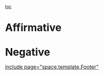 [[toc]]
=<span style="font-size: 120%;">Affirmative</span>= 
<span style="display: block; text-align: center;">
</span>
=<span style="font-size: 120%;">Negative</span>= 
<span style="font-size: 120%;">[[include page="space.template.Footer"]] </span>
<span style="display: block; height: 1px; left: -40px; margin-top: 10pt; overflow: hidden; page-break-after: avoid; page-break-before: always; position: absolute; text-align: center; top: -25px; width: 1px;">[[#_GoBack]]**__Contention 1: Inherency__**</span>
<span style="display: block; height: 1px; left: -40px; margin-top: 10pt; overflow: hidden; page-break-after: avoid; position: absolute; top: -25px; width: 1px;">**1. No organization will implement SPS in the status quo.**</span>
<span style="display: block; height: 1px; left: -40px; overflow: hidden; position: absolute; top: -25px; width: 1px;">**Cox 11**</span>
<span style="display: block; height: 1px; left: -40px; overflow: hidden; position: absolute; top: -25px; width: 1px;">William John Cox, retired prosecutor and public interest lawyer, author, and political activist, “The Race for Space-Solar Energy”, Truthout, 30 April 2011: http://www.truth-out.org/race-space-solar-energy/1304186557</span>

<span style="display: block; height: 1px; left: -40px; overflow: hidden; position: absolute; top: -25px; width: 1px;">A Miraculous Source of Abundant Energy: Space-solar energy is the greatest source of untapped energy that could, potentially, completely solve the world's energy and greenhouse gas emission problems. **__The technology currently exists to launch solar-collector satellites into geostationary orbits around the Earth to convert the sun's radiant energy into electricity 24 hours a day and to safely transmit the electricity by microwave beams to rectifying antennas on Earth.__** Following its proposal by Dr. Peter Glaser in 1968, the concept of solar power satellites was extensively studied by the US Department of Energy (DOE) and the National Aeronautics and Space Administration (NASA). By 1981, the organizations determined that the idea was a high-risk venture; however, they recommended further study. With increases in electricity demand and costs, NASA took a ///"fresh look" at the concept between 1995 and 1997. The NASA study envisioned a trillion-dollar project to place several dozen solar-power satellites in geostationary orbits by 2050 that would send between two gigawatts and five gigawatts of power to Earth. **__The <span style="background: aqua; mso-highlight: aqua;">NASA </span>effort <span style="background: aqua; mso-highlight: aqua;">successfully demonstrated the ability to transmit electrical energy</span> by microwaves <span style="background: aqua; mso-highlight: aqua;">through the atmosphere</span>; however, the study's leader, John <span style="background: aqua; mso-highlight: aqua;">Mankins</span>, now <span style="background: aqua; mso-highlight: aqua;">says the program "has fallen through the cracks because no organization is responsible for both space </span><span class="StyleBoldUnderline">programs</span><span style="background: aqua; mso-highlight: aqua;"> and energy </span>security.__**</span>

<span style="display: block; height: 1px; left: -40px; overflow: hidden; position: absolute; top: -25px; width: 1px;"><span style="color: black;">Dr Ben-Abraham said: "Nature isn't benign. </span>**__The survival of the human species is not a preordained evolutionary programme. <span style="background: aqua; mso-highlight: aqua;">Abundant sources of genetic variation exist for viruses </span>to <span style="background: aqua; mso-highlight: aqua;">learn how to</span> mutate and <span style="background: aqua; mso-highlight: aqua;">evade the immune system</span>__**<span style="background: aqua; color: black;">.</span><span style="color: black;">" He cites the 1968 Hong Kong flu outbreak as an example of how viruses have outsmarted human intelligence. And as new "mega-cities" are being developed in the Third World and rainforests are </span>destroyed, disease-carrying animals and insects are forced into areas of human habitation. **__"This raises the very real possibility that lethal, mysterious <span style="background: aqua; mso-highlight: aqua;">viruses would</span>, for the first time, infect humanity at a large scale and <span style="background: aqua; mso-highlight: aqua;">imperil the survival of the human race</span>__**<span style="color: black;">," he said.</span></span>
<span style="display: block; height: 1px; left: -40px; margin-top: 10pt; overflow: hidden; page-break-after: avoid; position: absolute; top: -25px; width: 1px;">**9. And, pollution from pesticides collapses the world water supply.**</span>
<span style="display: block; height: 1px; left: -40px; overflow: hidden; position: absolute; top: -25px; width: 1px;">**Bachtell 02**</span>
<span style="display: block; height: 1px; left: -40px; overflow: hidden; position: absolute; top: -25px; width: 1px;">[John Bachtell, “Life in the balance: Capitalism at war with nature and humanity,” Opening to the National Board June 20, 2002, pg. <span style="font-size: 8.0pt; mso-bidi-font-size: 11.0pt; mso-bidi-font-weight: bold;">[[http://www.cpusa.org/article/articleview/465/1/47/edlee]]</span>]</span>
<span style="display: block; height: 1px; left: -40px; overflow: hidden; position: absolute; top: -25px; width: 1px;">**__<span style="background: aqua;">A large amount enters nature's chain through </span>__****__nitrogen based <span style="background: aqua; mso-highlight: aqua;">fertilizers</span>.__** The use of nitrogen fertilizer has accelerated world wide to overcome the mineral depletion of soil. Little of it is absorbed by the soil and it turns to **__<span style="background: aqua;">runoff</span>__****__.__** It further depletes the soil by leaching other essential nutrients. The amount of nitrogen in our rivers and streams has grown dramatically. Nitrogen content has doubled in the Mississippi River since 1965. Many scientists believe this **__<span style="background: aqua;">is</span>__** responsible for **__<span style="background: aqua;">creating </span>__****__large scale <span style="background: aqua; mso-highlight: aqua;">ecological crises</span>__****,** particularly **__<span style="background: aqua;">in the oceans. It causes</span>__** Eutrophication, mass algae blooms, in estuaries and coastal areas, leading to **__creeping "dead zones."__** These are areas where the bottom water is devoid of oxygen. For example a huge dead zone many miles across has appeared at the mouth of the Mississippi River. Eutrophication is linked to **__<span style="background: aqua;">the loss of oceanic biodiversity, destruction of </span>__****__the <span style="background: aqua; mso-highlight: aqua;">corral reefs</span>, sea grasses and seaweeds__**. In the last few decades 35 million acres of corral reefs have been destroyed. **__This has reverberating effects all the way up the food chain.__** We are experiencing mass deforestation and desertification, particularly in Asia and Africa. Many tropical forests which contain the greatest concentrations of biodiversity are being destroyed. We have our own desertification crisis in Montana and some western states reminiscent of the Dust Bowl. Worldwide over 135 million people in 110 countries are affected, particularly in poor rural regions. Some 60 million people are expected to leave the Sahelian region of North Africa if desertification there is not halted**__. The shortage of water for human consumption is a world crisis. <span style="background: aqua; mso-highlight: aqua;">Water tables are dropping drastically</span>,__** agricultural production is threatened over vast areas, and conflicts are brewing between countries over water resources.</span>
<span style="display: block; height: 1px; left: -40px; margin-top: 10pt; overflow: hidden; page-break-after: avoid; position: absolute; top: -25px; width: 1px;">**6. Collapsing global water supply causes extinction.**</span>
<span style="display: block; height: 1px; left: -40px; overflow: hidden; position: absolute; top: -25px; width: 1px;">**Barlow 01**</span>
<span style="display: block; height: 1px; left: -40px; overflow: hidden; position: absolute; top: -25px; width: 1px;">Maude Barlow, Spring 2001. National Chairperson of the Council of Canadians and IFG Committee on the Globalization of Water. “BLUE GOLD: The Global Water Crisis and the Commodification of the World's Water Supply,” <span style="font-size: 8.0pt; mso-bidi-font-size: 11.0pt; mso-bidi-font-weight: bold;">[[http://www.ratical.org/co-globalize/BlueGold.pdf]]</span></span>
<span style="display: block; height: 1px; left: -40px; overflow: hidden; position: absolute; top: -25px; width: 1px;">Perhaps the most devastating analysis of **__<span style="background: aqua;">the global water crisis</span>__** comes from hydrological engineer Michal Kravèík and his team of scientists at the Slovakia non-governmental organization (NGO) People and Water. Kravèík, who has a distinguished career with the Slovak Academy of Sciences, has studied the effect of urbanization, industrial agriculture, deforestation, dam construction, and infrastructure and paving on water systems in Slovakia and surrounding countries and has come up with an alarming finding. Destroying water's natural habitat not only creates a supply crisis for people and animals, it also dramatically **__<span style="background: aqua;">diminishes</span>__** the amount of **__available fresh <span style="background: aqua; mso-highlight: aqua;">water on the planet</span>__**<span style="background: aqua;">.</span> Kravèík describes the hydrologic cycle of a drop of water. It must first evaporate from a plant, earth surface, swamp, river, lake or the sea, then fall back down to earth as precipitation. If the drop of water falls back onto a forest, lake, blade of grass, meadow or field, it cooperates with nature to return to the hydrologic cycle. "Right of domicile of a drop is one of the basic rights, a more serious right than human rights," says Kravèík. However, if the earth's surface is paved over, denuded of forests and meadows, and drained of natural springs and creeks, the drop will not form part of river basins and continental watersheds, where it is needed by people and animals, but head out to sea, where it will be stored. It is like rain falling onto a huge roof, or umbrella; everything underneath stays dry and the water runs off to the perimeter. The consequent reduction in continental water basins results in reduced water evaporation from the earth's surface, and becomes a net loss, while the seas begin to rise. In Slovakia, the scientists found, for every 1 percent of roofing, paving, car parks and highways constructed, water supplies decrease in volume by more than 100 billion meters per year. Kravèík issues a dire warning about the growing number of what he calls the earth's "hot stains"—places already drained of water. **__<span style="background: aqua;">The "drying out" of the earth will cause</span>__** massive global warming, with the attendant extremes in weather: **__<span style="background: aqua;">drought</span>__****__, decreased protection from the atmosphere, <span style="background: aqua; mso-highlight: aqua;">increased solar radiation, decreased biodiversity, </span>melting of the polar icecaps, submersion of vast territories, massive continental desertification <span style="background: aqua; mso-highlight: aqua;">and</span>,__** eventually, "**__<span style="background: aqua;">global collapse</span>__**."</span>
<span style="display: block; height: 1px; left: -40px; margin-top: 10pt; overflow: hidden; page-break-after: avoid; page-break-before: always; position: absolute; text-align: center; top: -25px; width: 1px;">**__Contention 5 is Solvency__**</span>
<span style="display: block; height: 1px; left: -40px; margin-top: 10pt; overflow: hidden; page-break-after: avoid; position: absolute; top: -25px; width: 1px;">**1. SPS solve energy and global warming.**</span>
<span style="display: block; height: 1px; left: -40px; overflow: hidden; position: absolute; top: -25px; width: 1px;">**NSS 11**</span>
<span style="display: block; height: 1px; left: -40px; overflow: hidden; position: absolute; top: -25px; width: 1px;">National Space Society, “Space Solar Power”, accessed 4 January, 2012: [[http://www.nss.org/settlement/ssp/]]</span>
<span style="display: block; height: 1px; left: -40px; overflow: hidden; position: absolute; top: -25px; width: 1px;">**__The United States and the world need to find new sources of clean energy__**__<span style="text-underline: thick;">.</span>__ Space Solar Power gathers energy from sunlight in space and transmits it wirelessly to Earth. **__<span style="background: aqua;">S</span>__****__pace <span style="background: aqua; mso-highlight: aqua;">s</span>olar <span style="background: aqua; mso-highlight: aqua;">p</span>ower <span style="background: aqua; mso-highlight: aqua;">can solve our energy and greenhouse gas </span>emissions <span style="background: aqua; mso-highlight: aqua;">problems. Not just help, </span>not just take a step in the right direction, <span style="background: aqua; mso-highlight: aqua;">but solve. </span>__**Space solar power can provide large quantities of energy to each and every person on Earth with very little environmental impact. The solar energy available in space is literally billions of times greater than we use today. The lifetime of the sun is an estimated 4-5 billion years, making space solar power a truly long-term energy solution. As Earth receives only one part in 2.3 billion of the Sun's output, space solar power is by far the largest potential energy source available, dwarfing all others combined. Solar energy is routinely used on nearly all spacecraft today<span style="background: aqua; mso-highlight: aqua;">. </span>**__<span style="background: aqua;">This technology </span>__****__on a larger scale, combined with already demonstrated wireless power transmission__** (see 2-minute video of demo), **__<span style="background: aqua;">can supply </span>__****__nearly <span style="background: aqua; mso-highlight: aqua;">all the electrical needs of our planet. </span>Another need is to move away from fossil fuels for our transportation system.__** While electricity powers few vehicles today, hybrids will soon evolve into plug-in hybrids which can use electric energy from the grid. As batteries, super-capacitors, and fuel cells improve, **__the gasoline engine will gradually play a smaller and smaller role in transportation — but only if we can generate the enormous quantities of electrical energy we need.__** It doesn't help to remove fossil fuels from vehicles if you just turn around and use fossil fuels again to generate the electricity to power those vehicles. **__<span style="background: aqua;">S</span>__****__pace <span style="background: aqua; mso-highlight: aqua;">s</span>olar <span style="background: aqua; mso-highlight: aqua;">p</span>ower <span style="background: aqua; mso-highlight: aqua;">can provide </span>the needed <span style="background: aqua; mso-highlight: aqua;">clean power for any</span> future <span style="background: aqua; mso-highlight: aqua;">electric transportation system.</span>__** While all viable energy options should be pursued with vigor, space solar power has a number of substantial advantages over other energy sources.</span>
<span style="display: block; height: 1px; left: -40px; margin-top: 10pt; overflow: hidden; page-break-after: avoid; position: absolute; top: -25px; width: 1px;">**2. Government investment in SPS catalyzes private action, we access full solvency through the plan.**</span>
<span style="display: block; height: 1px; left: -40px; overflow: hidden; position: absolute; top: -25px; width: 1px;">**NSSO 07**</span>
<span style="display: block; height: 1px; left: -40px; overflow: hidden; position: absolute; top: -25px; width: 1px;">SBSP Study Group, 2007, 10 October 2007, (National Security Space Office, Space-Based Solar Power, As an Opportunity for Strategic Security, Phase 0 Architecture Feasibility Study, http://www.acq.osd.mil/nsso/solar/SBSPInterimAssesment0.1.pdf)</span>
<span style="display: block; height: 1px; left: -40px; overflow: hidden; position: absolute; top: -25px; width: 1px;">Finding: The SBSP Study Group found that **__a small amount of <span style="background: aqua; mso-highlight: aqua;">entry capital by the US Government is likely to catalyze</span> substantially more <span style="background: aqua; mso-highlight: aqua;">investment by the private sector.</span>__** This opinion was expressed many times over from energy and aerospace companies alike. Indeed, there is anecdotal evidence that even **__the activity of <span style="background: aqua; mso-highlight: aqua;">this</span>__** interim **__<span style="background: aqua;">study has </span>__****__already <span style="background: aqua; mso-highlight: aqua;">provoked </span>significant <span style="background: aqua; mso-highlight: aqua;">activity by </span>at least three <span style="background: aqua; mso-highlight: aqua;">major aerospace companies. Should the U</span>nited <span style="background: aqua; mso-highlight: aqua;">S</span>tates <span style="background: aqua; mso-highlight: aqua;">put some dollars in for a </span>study or d<span style="background: aqua; mso-highlight: aqua;">emonstration, it is likely to catalyze significant</span> amounts of internal <span style="background: aqua; mso-highlight: aqua;">research and development.</span>__** Study leaders likewise heard that the DoD could have a catalytic role by sponsoring prizes or signaling its willingness to become the anchor customer for the product. These findings are consistent with the findings of the recent President’s Council of Advisors on Science and Technology (PCAST) report which recommended the federal government “expand its role as an early adopter in order to demonstrate commercial feasibility of advanced energy technologies.”</span>
<span style="display: block; height: 1px; left: -40px; margin-top: 10pt; overflow: hidden; page-break-after: avoid; position: absolute; top: -25px; width: 1px;">**3. Space solar power will replace oil because it costs less.**</span>
<span style="display: block; height: 1px; left: -40px; overflow: hidden; position: absolute; top: -25px; width: 1px;">**Billings 09**</span>
<span style="display: block; height: 1px; left: -40px; overflow: hidden; position: absolute; top: -25px; width: 1px;">“William Maness on why alternative energy and power grids aren’t good playmates and his plans for beaming solar power from space”, Getting Solar Off the Ground, Power Player / by Lee Billings / July 28, 2009: http://seedmagazine.com/content/article/getting_solar_off_the_ground/</span>
<span style="display: block; height: 1px; left: -40px; overflow: hidden; position: absolute; top: -25px; width: 1px;">Seed: **__Ideas for SBSP have been around since the late 60s. So why is it only commercially viable now?__** WM: **__<span style="background: aqua;">The costs of </span>__****__deploying <span style="background: aqua; mso-highlight: aqua;">powersats are falling, and the costs of fossil fuels are rising.</span>__** When powersats were first envisioned, solar cells were these huge monolithic crystalline beasts that weren’t very efficient in weight per watt. Now, we’re printing thin solar cells on sub-micron aluminum and titanium. **__<span style="background: aqua;">Solar cells have gotten </span>__****__much <span style="background: aqua; mso-highlight: aqua;">more efficient</span>__** per unit **__at converting sunlight to electricity, <span style="background: aqua; mso-highlight: aqua;">and the weight’s gone</span> way <span style="background: aqua; mso-highlight: aqua;">down</span>.__** Weight—or, really, mass—is everything in space. **__Meanwhile, <span style="background: aqua; mso-highlight: aqua;">the</span> base <span style="background: aqua; mso-highlight: aqua;">cost </span>and the burdened cost <span style="background: aqua; mso-highlight: aqua;">of fossil fuel is rising fast.</span>__** The base cost is just how much it costs to extract and distribute fossil fuels, pretending that carbon emissions don’t mean anything and that there’s no penalty whatsoever for warming the entire world. Burden cost is when the political system says, “Wait a minute. You can’t do that!” and spanks you in terms of taxations and carbon-curbing measures. Seed: Are you worried about fluctuations or manipulations in the price of fossil fuels causing problems for PowerSat? WM: There will surely be further price manipulations. You see OPEC doing it all the time. But the market can only support this in the short term. The fossil fuel price cycle is fairly regular, but the cycle’s tightening every time it occurs, getting shorter and shorter in duration. We could easily weather another artificial lowering because we know what’s coming on the other side of it. **__The market’s__** fundamental **__feedstock is inflexible; there’s only so much fossil fuel. <span style="background: aqua; mso-highlight: aqua;">Powersats</span>, once established, <span style="background: aqua; mso-highlight: aqua;">will </span>always <span style="background: aqua; mso-highlight: aqua;">win </span>over the long term <span style="background: aqua; mso-highlight: aqua;">because there’s </span>essentially <span style="background: aqua; mso-highlight: aqua;">no cost for fuel—you get it for free </span>from the Sun.__**</span>